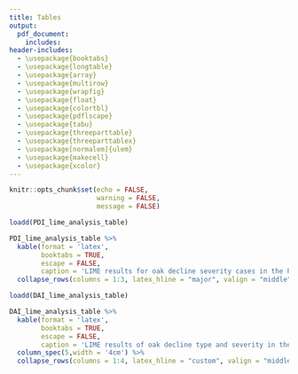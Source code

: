 ```yaml
---
title: Tables
output: 
  pdf_document:
    includes:
header-includes:
  - \usepackage{booktabs}
  - \usepackage{longtable}
  - \usepackage{array}
  - \usepackage{multirow}
  - \usepackage{wrapfig}
  - \usepackage{float}
  - \usepackage{colortbl}
  - \usepackage{pdflscape}
  - \usepackage{tabu}
  - \usepackage{threeparttable}
  - \usepackage{threeparttablex}
  - \usepackage[normalem]{ulem}
  - \usepackage{makecell}
  - \usepackage{xcolor}
---
```


```r
knitr::opts_chunk$set(echo = FALSE,
                      warning = FALSE,
                      message = FALSE)
```

```r
loadd(PDI_lime_analysis_table)

PDI_lime_analysis_table %>%
  kable(format = 'latex',
        booktabs = TRUE,
        escape = FALSE,
        caption = 'LIME results for oak decline severity cases in the PDI index model. Top four important descriptors show. Descriptors ordered by descending absolute weight within each case.') %>%
  collapse_rows(columns = 1:3, latex_hline = "major", valign = "middle")
```

```r
loadd(DAI_lime_analysis_table)

DAI_lime_analysis_table %>%
  kable(format = 'latex',
        booktabs = TRUE,
        escape = FALSE,
        caption = 'LIME results of oak decline type and severity in the DAI index model. Top four important descriptors shown. Descriptors ordered by descending absolute weight within each case.') %>%
  column_spec(5,width = '4cm') %>%
  collapse_rows(columns = 1:4, latex_hline = "custom", valign = "middle",custom_latex_hline = 1:4)
```

